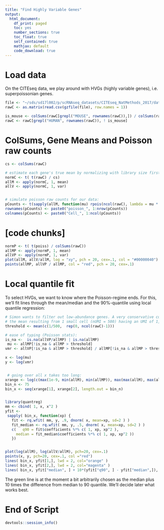 ```yaml
---
title: "Find Highly Variable Genes"
output:
  html_document:
    df_print: paged
    toc: yes
    number_sections: true
    toc_float: true
    self_contained: true
    mathjax: default
    code_download: true
---
```








# Load data
On the CITEseq data, we play around with HVGs (highly variable genes), i.e.
superpoissonian genes.

```r
file <- "~/sds/sd17l002/p/scRNAseq_datasets/CITEseq_NatMethods_2017/data/GSE100866_CBMC_8K_13AB_10X-RNA_umi.csv.gz"
rawC <- as.matrix(read.csv(gzfile(file), row.names = 1))

is_mouse <- colSums(rawC[grepl("MOUSE", rownames(rawC)),]) / colSums(rawC) > .1
rawC <- rawC[grepl("HUMAN", rownames(rawC)), ! is_mouse]

```



# ColSums, Gene Means and Poisson raw counts

```r
cs <- colSums(rawC)

# estimate each gene's true mean by normalizing with library size first:
normC <- t( t(rawC) / cs)
allM <- apply(normC, 1, mean)
allV <- apply(normC, 1, var)


# simulate poisson raw counts for our data:
pCounts <- t(sapply(allM, function(mu) rpois(ncol(rawC), lambda = mu * cs)))
rownames(pCounts) <- paste0("poisson_", 1:nrow(pCounts))
colnames(pCounts) <- paste0("Cell_", 1:ncol(pCounts))
```



# [code chunks]

```r
normP <- t( t(poiss) / colSums(rawC))
allMP <- apply(normP, 1, mean)
allVP <- apply(normP, 1, var)
plot(allM, allV/allM, log = "xy", pch = 20, cex=.1, col = "#00000040")
points(allMP, allVP / allMP, col = "red", pch = 20, cex=.1)
```

# Local quantile fit

To select HVGs, we want to know where the Poisson-regime ends. For this, we'll
fit lines through the mean/median and the 90%-quantile using local quantile regression:
```r
# Simon wants to filter out low-abundance genes. A very conservative cutoff is
# the mean resulting from 1 small cell (nUMI = 500) having an UMI of 1, the rest 0.
threshold <- mean(c(1/500,  rep(0, ncol(rawC)-1)))

# ease of typing (Poisson stats):
is_na <-  is.na(allVP/allMP) | is.na(allMP)
 mu <- allMP[!is_na & allMP > threshold]
vmr <- allVP[!is_na & allMP > threshold] / allMP[!is_na & allMP > threshold]

x <- log(mu)
y <- log(vmr)


 # going over all x takes too long:
xrange <- log(c(max(1e-9, min(allM), min(allMP)), max(max(allM), max(allMP))))
bin_n <- 75
bin_x <- seq(xrange[1], xrange[2], length.out = bin_n)


library(quantreg)
mm <- cbind( 1, x, x^2 )
yfit <-
 sapply( bin_x, function(xp) {
   fit <- rq.wfit( mm, y, .9, dnorm( x, mean=xp, sd=2 ) )
   fit_median <- rq.wfit( mm, y, .5, dnorm( x, mean=xp, sd=2 ) )
   c(   q90 = fit$coefficients %*% c( 1, xp, xp^2 ),
     median = fit_median$coefficients %*% c( 1, xp, xp^2 ))
   })


plot(log(allM), log(allV/allM), pch=20, cex=.1)
points(x, y, pch=20, cex=.1, col ="red")
lines( bin_x, yfit[1,], lwd = 2, col="orange" )
lines( bin_x, yfit[2,], lwd = 2, col="magenta" )
lines( bin_x, yfit["median", ] + 10*(yfit["q90", ] - yfit["median",]), lwd = 2, lty = "dashed", col="green" )

```
The green line is at the moment a bit arbitrarily chosen as the median plus
10 times the difference from median to 90 quantile. We'll decide later what works
best.










# End of Script

```r
devtools::session_info()
```


